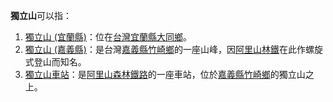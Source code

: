 '''獨立山'''可以指：

#[[獨立山_(宜蘭縣)|獨立山 (宜蘭縣)]]：位在[[台灣|台灣]][[宜蘭縣|宜蘭縣]][[大同鄉_(臺灣)|大同鄉]]。
#[[獨立山_(嘉義縣)|獨立山 (嘉義縣)]]：是台灣[[嘉義縣|嘉義縣]][[竹崎鄉|竹崎鄉]]的一座山峰，因[[阿里山林鐵|阿里山林鐵]]在此作螺旋式登山而知名。
#[[獨立山車站|獨立山車站]]：是[[阿里山森林鐵路|阿里山森林鐵路]]的一座車站，位於[[嘉義縣|嘉義縣]][[竹崎鄉|竹崎鄉]]的獨立山之上。

{{disambig|J|Cat=三字地名消歧義}}